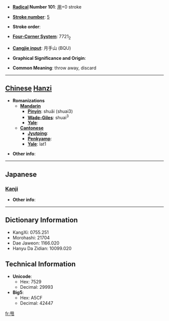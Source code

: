* '''[[Wiktionary:Chinese radical index| Radical]] Number 101''': [[Wiktionary:Chinese radical index 用|用]]+0 stroke

* '''[[Wiktionary:Chinese total strokes index|Stroke number]]''': [[Wiktionary:Chinese total strokes index 5|5]]

* '''Stroke order''': 

* '''[[Wiktionary:Chinese four corner index|Four-Corner System]]''': 7721<sub>2</sub>

* '''[[Wiktionary:Chinese Cangjie index|Cangjie input]]''': 月手山 (BQU)

* '''Graphical Significance and Origin''': 

* '''Common Meaning''': throw away, discard

----

== [[Chinese]] [[Hanzi]] ==

* '''Romanizations'''
** '''[[Mandarin]]'''
*** '''[[Pinyin]]''': shuǎi (shuai3)
*** '''[[Wade-Giles]]''': shuai<sup>3</sup>
*** '''[[Yale]]''': 
** '''[[Cantonese]]'''
*** '''[[Jyutping]]''':
*** '''[[Penkyamp]]''': 
*** '''[[Yale]]''': lat1

* '''Other info''': 

----

==Japanese==
===[[Kanji]]===
{{kanji|on readings=[[しゅつ]] (shutsu)
|kun readings=
}}

* '''Other info''':  

----

== Dictionary Information ==

* KangXi: 0755.251
* Morohashi: 21704
* Dae Jaweon: 1166.020
* Hanyu Da Zidian: 10099.020

== Technical Information ==

* '''Unicode''':
** Hex: 7529
** Decimal: 29993
* '''Big5''':
** Hex: A5CF
** Decimal: 42447

[[fr:甩]]